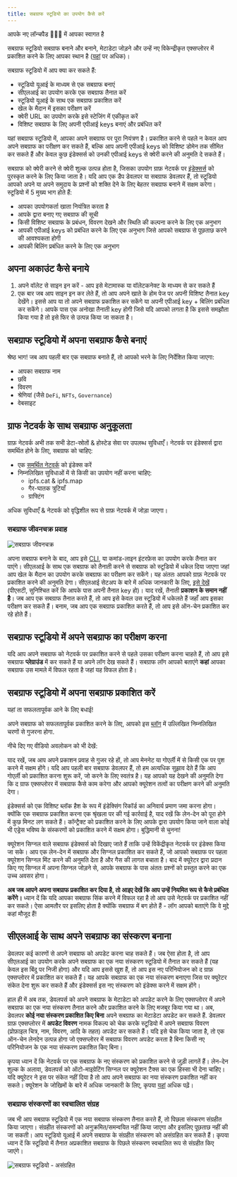 ```yaml
---
title: सबग्राफ स्टूडियो का उपयोग कैसे करें
---
```


आपके नए लॉन्चपैड 👩🏽‍🚀 में आपका स्वागत है

सबग्राफ स्टूडियो सबग्राफ बनाने और बनाने, मेटाडेटा जोड़ने और उन्हें नए विकेन्द्रीकृत एक्सप्लोरर में प्रकाशित करने के लिए आपका स्थान है ([यहां](/network/explorer) पर अधिक)।

सबग्राफ स्टूडियो में आप क्या कर सकते हैं:

- स्टूडियो यूआई के माध्यम से एक सबग्राफ बनाएं
- सीएलआई का उपयोग करके एक सबग्राफ तैनात करें
- स्टूडियो यूआई के साथ एक सबग्राफ प्रकाशित करें
- खेल के मैदान में इसका परीक्षण करें
- क्वेरी URL का उपयोग करके इसे स्टेजिंग में एकीकृत करें
- विशिष्ट सबग्राफ के लिए अपनी एपीआई keys बनाएं और प्रबंधित करें

यहां सबग्राफ स्टूडियो में, आपका अपने सबग्राफ पर पूरा नियंत्रण है। प्रकाशित करने से पहले न केवल आप अपने सबग्राफ का परीक्षण कर सकते हैं, बल्कि आप अपनी एपीआई keys को विशिष्ट डोमेन तक सीमित कर सकते हैं और केवल कुछ इंडेक्सर्स को उनकी एपीआई keys से क्वेरी करने की अनुमति दे सकते हैं।

सबग्राफ को क्वेरी करने से क्वेरी शुल्क उत्पन्न होता है, जिसका उपयोग ग्राफ़ नेटवर्क पर [इंडेक्सर्स](/network/indexing) को पुरस्कृत करने के लिए किया जाता है। यदि आप एक डैप डेवलपर या सबग्राफ डेवलपर हैं, तो स्टूडियो आपको अपने या अपने समुदाय के प्रश्नों को शक्ति देने के लिए बेहतर सबग्राफ बनाने में सक्षम करेगा। स्टूडियो में 5 मुख्य भाग होते हैं:

- आपका उपयोगकर्ता खाता नियंत्रित करता है
- आपके द्वारा बनाए गए सबग्राफ की सूची
- किसी विशिष्ट सबग्राफ के प्रबंधन, विवरण देखने और स्थिति की कल्पना करने के लिए एक अनुभाग
- आपकी एपीआई keys को प्रबंधित करने के लिए एक अनुभाग जिसे आपको सबग्राफ से पूछताछ करने की आवश्यकता होगी
- आपकी बिलिंग प्रबंधित करने के लिए एक अनुभाग

## अपना अकाउंट कैसे बनाये

1. अपने वॉलेट से साइन इन करें - आप इसे मेटामास्क या वॉलेटकनेक्ट के माध्यम से कर सकते हैं
1. एक बार जब आप साइन इन कर लेते हैं, तो आप अपने खाते के होम पेज पर अपनी विशिष्ट तैनात key देखेंगे। इससे आप या तो अपने सबग्राफ प्रकाशित कर सकेंगे या अपनी एपीआई key + बिलिंग प्रबंधित कर सकेंगे। आपके पास एक अनोखा तैनाती key होगी जिसे यदि आपको लगता है कि इससे समझौता किया गया है तो इसे फिर से उत्पन्न किया जा सकता है।

## सबग्राफ स्टूडियो में अपना सबग्राफ कैसे बनाएं

श्रेष्ठ भाग! जब आप पहली बार एक सबग्राफ बनाते हैं, तो आपको भरने के लिए निर्देशित किया जाएगा:

- आपका सबग्राफ नाम
- छवि
- विवरण
- श्रेणियां (जैसे `DeFi`, `NFTs`, `Governance`)
- वेबसाइट

## ग्राफ नेटवर्क के साथ सबग्राफ अनुकूलता

ग्राफ़ नेटवर्क अभी तक सभी डेटा-स्रोतों & होस्टेड सेवा पर उपलब्ध सुविधाएँ। नेटवर्क पर इंडेक्सर्स द्वारा समर्थित होने के लिए, सबग्राफ को चाहिए:

- एक [समर्थित नेटवर्क](/developing/supported-networks) को इंडेक्स करें
- निम्नलिखित सुविधाओं में से किसी का उपयोग नहीं करना चाहिए:
  - ipfs.cat & ipfs.map
  - गैर-घातक त्रुटियाँ
  - ग्राफ्टिंग

अधिक सुविधाएँ & नेटवर्क को वृद्धिशील रूप से ग्राफ़ नेटवर्क में जोड़ा जाएगा।

### सबग्राफ जीवनचक्र प्रवाह

![सबग्राफ जीवनचक्र](/img/subgraph-lifecycle.png)

अपना सबग्राफ बनाने के बाद, आप इसे [CLI](https://github.com/graphprotocol/graph-cli), या कमांड-लाइन इंटरफ़ेस का उपयोग करके तैनात कर पाएंगे। सीएलआई के साथ एक सबग्राफ को तैनाती करने से सबग्राफ को स्टूडियो में धकेल दिया जाएगा जहां आप खेल के मैदान का उपयोग करके सबग्राफ का परीक्षण कर सकेंगे। यह अंततः आपको ग्राफ़ नेटवर्क पर प्रकाशित करने की अनुमति देगा। सीएलआई सेटअप के बारे में अधिक जानकारी के लिए, [इसे देखें](/developing/defining-a-subgraph#install-the-graph-cli) (पीएसटी, सुनिश्चित करें कि आपके पास अपनी तैनात key हो)। याद रखें, तैनाती **प्रकाशन के समान नहीं है**। जब आप एक सबग्राफ तैनात करते हैं, तो आप इसे केवल उस स्टूडियो में धकेलते हैं जहाँ आप इसका परीक्षण कर सकते हैं। बनाम, जब आप एक सबग्राफ प्रकाशित करते हैं, तो आप इसे ऑन-चेन प्रकाशित कर रहे होते हैं।

## सबग्राफ स्टूडियो में अपने सबग्राफ का परीक्षण करना

यदि आप अपने सबग्राफ को नेटवर्क पर प्रकाशित करने से पहले उसका परीक्षण करना चाहते हैं, तो आप इसे सबग्राफ **प्लेग्राउंड** में कर सकते हैं या अपने लॉग देख सकते हैं। सबग्राफ लॉग आपको बताएंगे **कहां** आपका सबग्राफ उस मामले में विफल रहता है जहां यह विफल होता है।

## सबग्राफ स्टूडियो में अपना सबग्राफ प्रकाशित करें

यहां ता सफलतापूर्वक आने के लिए बधाई!

अपने सबग्राफ को सफलतापूर्वक प्रकाशित करने के लिए, आपको इस [ब्लॉग](https://thegraph.com/blog/build-with-subgraph-studio) में उल्लिखित निम्नलिखित चरणों से गुजरना होगा.

नीचे दिए गए वीडियो अवलोकन को भी देखें:

<VideoEmbed youtube="HfDgC2oNnwo" />

याद रखें, जब आप अपने प्रकाशन प्रवाह से गुजर रहे हों, तो आप मेननेट या गोएर्ली में से किसी एक पर पुश करने में सक्षम होंगे। यदि आप पहली बार सबग्राफ डेवलपर हैं, तो हम अत्यधिक सुझाव देते हैं कि आप गोएर्ली को प्रकाशित करना शुरू करें, जो करने के लिए स्वतंत्र है। यह आपको यह देखने की अनुमति देगा कि द ग्राफ एक्सप्लोरर में सबग्राफ कैसे काम करेगा और आपको क्यूरेशन तत्वों का परीक्षण करने की अनुमति देगा।

इंडेक्सर्स को एक विशिष्ट ब्लॉक हैश के रूप में इंडेक्सिंग रिकॉर्ड का अनिवार्य प्रमाण जमा करना होगा। क्योंकि एक सबग्राफ प्रकाशित करना एक श्रृंखला पर की गई कार्रवाई है, याद रखें कि लेन-देन को पूरा होने में कुछ मिनट लग सकते हैं। कॉन्ट्रैक्ट को प्रकाशित करने के लिए आपके द्वारा उपयोग किया जाने वाला कोई भी एड्रेस भविष्य के संस्करणों को प्रकाशित करने में सक्षम होगा। बुद्धिमानी से चुनना!

क्यूरेशन सिग्नल वाले सबग्राफ इंडेक्सर्स को दिखाए जाते हैं ताकि उन्हें विकेंद्रीकृत नेटवर्क पर इंडेक्स किया जा सके। आप एक लेन-देन में सबग्राफ और सिग्नल प्रकाशित कर सकते हैं, जो आपको सबग्राफ पर पहला क्यूरेशन सिग्नल मिंट करने की अनुमति देता है और गैस की लागत बचाता है। बाद में क्यूरेटर द्वारा प्रदान किए गए सिग्नल में अपना सिग्नल जोड़ने से, आपके सबग्राफ के पास अंततः प्रश्नों को प्रस्तुत करने का एक उच्च अवसर होगा।

**अब जब आपने अपना सबग्राफ प्रकाशित कर दिया है, तो आइए देखें कि आप उन्हें नियमित रूप से कैसे प्रबंधित करेंगे।** ध्यान दें कि यदि आपका सबग्राफ सिंक करने में विफल रहा है तो आप उसे नेटवर्क पर प्रकाशित नहीं कर सकते। ऐसा आमतौर पर इसलिए होता है क्योंकि सबग्राफ में बग होते हैं - लॉग आपको बताएंगे कि वे मुद्दे कहां मौजूद हैं!

## सीएलआई के साथ अपने सबग्राफ का संस्करण बनाना

डेवलपर कई कारणों से अपने सबग्राफ को अपडेट करना चाह सकते हैं। जब ऐसा होता है, तो आप सीएलआई का उपयोग करके अपने सबग्राफ का एक नया संस्करण स्टूडियो में तैनात कर सकते हैं (यह केवल इस बिंदु पर निजी होगा) और यदि आप इससे खुश हैं, तो आप इस नए परिनियोजन को द ग्राफ़ एक्सप्लोरर में प्रकाशित कर सकते हैं। यह आपके सबग्राफ का एक नया संस्करण बनाएगा जिस पर क्यूरेटर संकेत देना शुरू कर सकते हैं और इंडेक्सर्स इस नए संस्करण को इंडेक्स करने में सक्षम होंगे।

हाल ही में अब तक, डेवलपर्स को अपने सबग्राफ के मेटाडेटा को अपडेट करने के लिए एक्सप्लोरर में अपने सबग्राफ का एक नया संस्करण तैनात करने और प्रकाशित करने के लिए मजबूर किया गया था। अब, डेवलपर **कोई नया संस्करण प्रकाशित किए बिना** अपने सबग्राफ का मेटाडेटा अपडेट कर सकते हैं. डेवलपर ग्राफ़ एक्सप्लोरर में **अपडेट विवरण** नामक विकल्प को चेक करके स्टूडियो में अपने सबग्राफ विवरण (प्रोफ़ाइल चित्र, नाम, विवरण, आदि के तहत) अपडेट कर सकते हैं। यदि इसे चेक किया जाता है, तो एक ऑन-चेन लेनदेन उत्पन्न होगा जो एक्सप्लोरर में सबग्राफ विवरण अपडेट करता है बिना किसी नए परिनियोजन के एक नया संस्करण प्रकाशित किए बिना।

कृपया ध्यान दें कि नेटवर्क पर एक सबग्राफ के नए संस्करण को प्रकाशित करने से जुड़ी लागतें हैं। लेन-देन शुल्क के अलावा, डेवलपर्स को ऑटो-माइग्रेटिंग सिग्नल पर क्यूरेशन टैक्स का एक हिस्सा भी देना चाहिए। यदि क्यूरेटर ने इस पर संकेत नहीं दिया है तो आप अपने सबग्राफ का नया संस्करण प्रकाशित नहीं कर सकते। क्यूरेशन के जोखिमों के बारे में अधिक जानकारी के लिए, कृपया [यहां](/network/curating) अधिक पढ़ें।

### सबग्राफ संस्करणों का स्वचालित संग्रह

जब भी आप सबग्राफ स्टूडियो में एक नया सबग्राफ संस्करण तैनात करते हैं, तो पिछला संस्करण संग्रहीत किया जाएगा। संग्रहीत संस्करणों को अनुक्रमित/समन्वयित नहीं किया जाएगा और इसलिए पूछताछ नहीं की जा सकती। आप स्टूडियो यूआई में अपने सबग्राफ के संग्रहीत संस्करण को असंग्रहित कर सकते हैं। कृपया ध्यान दें कि स्टूडियो में तैनात अप्रकाशित सबग्राफ के पिछले संस्करण स्वचालित रूप से संग्रहीत किए जाएंगे।

![सबग्राफ स्टूडियो - असंग्रहित](/img/Unarchive.png)
